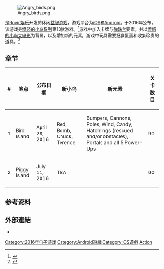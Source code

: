 {{NoteTA
| G1 = Games
}}

[[File:Angry_birds.png|thumb]]

{{vgname|愤怒的小鸟Action!|en=Angry Birds Action!|cn=愤怒的小鸟衝衝衝!|tw=憤怒鳥Action!|hk=憤怒鳥Action!}}是[[Rovio娱乐|Rovio娱乐]]开发的休闲[[益智游戏|益智游戏]]，游戏平台为[[iOS|iOS]]和[[Android|Android]]。于2016年公布，该游戏是[[愤怒的小鸟系列|愤怒的小鸟系列]]第13款游戏。<ref>{{cite web|title='Angry Birds Action' Soft Launches, Possible Tie-In to 'The Angry Birds Movie'|url=http://toucharcade.com/2016/02/16/angry-birds-action-soft-launches-possible-tie-in-to-the-angry-birds-movie/|accessdate=6 April 2016|date=16 February 2016|archive-date=2016-07-22|archive-url=https://web.archive.org/web/20160722234439/http://toucharcade.com/2016/02/16/angry-birds-action-soft-launches-possible-tie-in-to-the-angry-birds-movie/|dead-url=no}}</ref>游戏中加入卡牌与[[弹珠台|弹珠台]]要素，并以[[愤怒的小鸟大电影|愤怒的小鸟大电影]]为背景，以及增加新的元素，游戏中玩具需要拯救蛋蛋和收集珍贵的道具。<ref>{{cite web|last1=|title=Angry Birds 2 Will Be Released This Month|url=http://www.pocketgamer.co.uk/r/iPad/Angry+Birds+ACTION%21/news.asp?b=related&c=69863|publisher=Pocket Gamer|accessdate=April 26, 2016|date=April 26, 2016|archive-date=2018-08-26|archive-url=https://web.archive.org/web/20180826145444/http://www.pocketgamer.co.uk/r/iPad/Angry+Birds+ACTION!/news.asp?b=related&c=69863|dead-url=no}}</ref>

== 章节 ==

{| class="wikitable"
|-
! # !! 地点 !! 公布日期 !! 新小鸟 !! 新元素 !! 关卡数目
|-
| 1 || Bird Island || April 28, 2016 || Red, Bomb, Chuck, Terence || Bumpers, Cannons, Poles, Wind, Candy, Hatchlings (rescued and/or obstacles), Portals and all 5 Power-Ups || 90
|-
| 2 || Piggy Island || July 11, 2016 || TBA || || 90
|}

== 参考资料 ==
{{reflist}}

== 外部連結 ==

* {{Official website|http://www.angrybirds2game.com/}}

{{Angry Birds}}

{{DEFAULTSORT:Angry Birds Action}}
[[Category:2016年电子游戏|Category:2016年电子游戏]]
[[Category:Android遊戲|Category:Android遊戲]]
[[Category:iOS遊戲|Category:iOS遊戲]]
[[Category:愤怒的小鸟系列电子游戏|Action]]

{{puzzle-videogame-stub}}